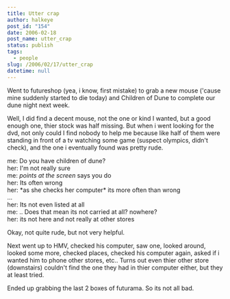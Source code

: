 ```yaml
---
title: Utter crap
author: halkeye
post_id: "154"
date: 2006-02-18
post_name: utter_crap
status: publish
tags:
  - people
slug: /2006/02/17/utter_crap
datetime: null
---
```


Went to futureshop (yea, i know, first mistake) to grab a new mouse ('cause mine suddenly started to die today) and Children of Dune to complete our dune night next week.

Well, I did find a decent mouse, not the one or kind I wanted, but a good enough one, thier stock was half missing. But when i went looking for the dvd, not only could I find nobody to help me because like half of them were standing in front of a tv watching some game (suspect olympics, didn't check), and the one i eventually found was pretty rude.

me: Do you have children of dune?  
her: I'm not really sure  
me: *points at the screen* says you do  
her: Its often wrong  
her: \*as she checks her computer\* its more often than wrong  
...  
her: Its not even listed at all  
me: .. Does that mean its not carried at all? nowhere?  
her: its not here and not really at other stores

Okay, not quite rude, but not very helpful.

Next went up to HMV, checked his computer, saw one, looked around, looked some more, checked places, checked his computer again, asked if i wanted him to phone other stores, etc.. Turns out even thier other store (downstairs) couldn't find the one they had in thier computer either, but they at least tried.

Ended up grabbing the last 2 boxes of futurama. So its not all bad.
